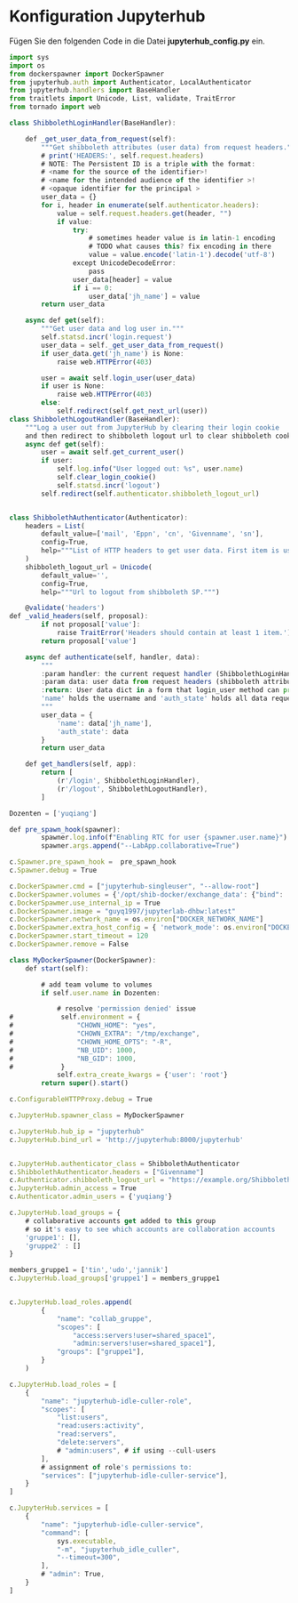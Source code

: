 # Konfiguration Jupyterhub
Fügen Sie den folgenden Code in die Datei **jupyterhub_config.py** ein.
```js
import sys
import os
from dockerspawner import DockerSpawner
from jupyterhub.auth import Authenticator, LocalAuthenticator
from jupyterhub.handlers import BaseHandler
from traitlets import Unicode, List, validate, TraitError
from tornado import web

class ShibbolethLoginHandler(BaseHandler):

    def _get_user_data_from_request(self):
        """Get shibboleth attributes (user data) from request headers."""
        # print('HEADERS:', self.request.headers)
        # NOTE: The Persistent ID is a triple with the format:
        # <name for the source of the identifier>!
        # <name for the intended audience of the identifier >!
        # <opaque identifier for the principal >
        user_data = {}
        for i, header in enumerate(self.authenticator.headers):
            value = self.request.headers.get(header, "")
            if value:
                try:
                    # sometimes header value is in latin-1 encoding
                    # TODO what causes this? fix encoding in there
                    value = value.encode('latin-1').decode('utf-8')
                except UnicodeDecodeError:
                    pass
                user_data[header] = value
                if i == 0:
                    user_data['jh_name'] = value
        return user_data

    async def get(self):
        """Get user data and log user in."""
        self.statsd.incr('login.request')
        user_data = self._get_user_data_from_request()
        if user_data.get('jh_name') is None:
            raise web.HTTPError(403)

        user = await self.login_user(user_data)
        if user is None:
            raise web.HTTPError(403)
        else:
            self.redirect(self.get_next_url(user))
class ShibbolethLogoutHandler(BaseHandler):
    """Log a user out from JupyterHub by clearing their login cookie
    and then redirect to shibboleth logout url to clear shibboleth cookie."""
    async def get(self):
        user = await self.get_current_user()
        if user:
            self.log.info("User logged out: %s", user.name)
            self.clear_login_cookie()
            self.statsd.incr('logout')
        self.redirect(self.authenticator.shibboleth_logout_url)


class ShibbolethAuthenticator(Authenticator):
    headers = List(
        default_value=['mail', 'Eppn', 'cn', 'Givenname', 'sn'],
        config=True,
        help="""List of HTTP headers to get user data. First item is used as unique user name."""
    )
    shibboleth_logout_url = Unicode(
        default_value='',
        config=True,
        help="""Url to logout from shibboleth SP.""")

    @validate('headers')
def _valid_headers(self, proposal):
        if not proposal['value']:
            raise TraitError('Headers should contain at least 1 item.')
        return proposal['value']

    async def authenticate(self, handler, data):
        """
        :param handler: the current request handler (ShibbolethLoginHandler)
        :param data: user data from request headers (shibboleth attributes)
        :return: User data dict in a form that login_user method can process it.
        'name' holds the username and 'auth_state' holds all data requested from shibboleth.
        """
        user_data = {
            'name': data['jh_name'],
            'auth_state': data
        }
        return user_data

    def get_handlers(self, app):
        return [
            (r'/login', ShibbolethLoginHandler),
            (r'/logout', ShibbolethLogoutHandler),
        ]

Dozenten = ['yuqiang']

def pre_spawn_hook(spawner):
        spawner.log.info(f"Enabling RTC for user {spawner.user.name}")
        spawner.args.append("--LabApp.collaborative=True")

c.Spawner.pre_spawn_hook =  pre_spawn_hook
c.Spawner.debug = True

c.DockerSpawner.cmd = ["jupyterhub-singleuser", "--allow-root"]
c.DockerSpawner.volumes = {'/opt/shib-docker/exchange_data': {"bind": '/tmp/exchange', "mode": "rw"}}
c.DockerSpawmer.use_internal_ip = True
c.DockerSpawner.image = "guyq1997/jupyterlab-dhbw:latest"
c.DockerSpawner.network_name = os.environ["DOCKER_NETWORK_NAME"]
c.DockerSpawner.extra_host_config = { 'network_mode': os.environ["DOCKER_NETWORK_NAME"] }
c.DockerSpawner.start_timeout = 120
c.DockerSpawner.remove = False

class MyDockerSpawner(DockerSpawner):
    def start(self):

        # add team volume to volumes
        if self.user.name in Dozenten:

            # resolve 'permission denied' issue
#            self.environment = {
#                "CHOWN_HOME": "yes",
#                "CHOWN_EXTRA": "/tmp/exchange",
#                "CHOWN_HOME_OPTS": "-R",
#                "NB_UID": 1000,
#                "NB_GID": 1000,
#            }
            self.extra_create_kwargs = {'user': 'root'}
        return super().start()

c.ConfigurableHTTPProxy.debug = True

c.JupyterHub.spawner_class = MyDockerSpawner

c.JupyterHub.hub_ip = "jupyterhub"
c.JupyterHub.bind_url = 'http://jupyterhub:8000/jupyterhub'


c.JupyterHub.authenticator_class = ShibbolethAuthenticator
c.ShibbolethAuthenticator.headers = ["Givenname"]
c.Authenticator.shibboleth_logout_url = "https://example.org/Shibboleth.sso/Logout"
c.JupyterHub.admin_access = True
c.Authenticator.admin_users = {'yuqiang'}

c.JupyterHub.load_groups = {
    # collaborative accounts get added to this group
    # so it's easy to see which accounts are collaboration accounts
    'gruppe1': [],
    'gruppe2' : []
}

members_gruppe1 = ['tin','udo','jannik']
c.JupyterHub.load_groups['gruppe1'] = members_gruppe1


c.JupyterHub.load_roles.append(
        {
            "name": "collab_gruppe",
            "scopes": [
                "access:servers!user=shared_space1",
                "admin:servers!user=shared_space1"],
            "groups": ["gruppe1"],
        }
    )

c.JupyterHub.load_roles = [
    {
        "name": "jupyterhub-idle-culler-role",
        "scopes": [
            "list:users",
            "read:users:activity",
            "read:servers",
            "delete:servers",
            # "admin:users", # if using --cull-users
        ],
        # assignment of role's permissions to:
        "services": ["jupyterhub-idle-culler-service"],
    }
]

c.JupyterHub.services = [
    {
        "name": "jupyterhub-idle-culler-service",
        "command": [
            sys.executable,
            "-m", "jupyterhub_idle_culler",
            "--timeout=300",
        ],
        # "admin": True,
    }
]
```